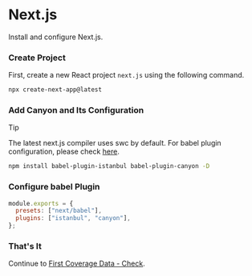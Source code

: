 # Next.js


Install and configure Next.js.

<Steps>

  ### Create Project
  First, create a new React project `next.js` using the following command.

  ```sh npm2yarn copy
  npx create-next-app@latest
  ```

  ### Add Canyon and Its Configuration

  > [!TIP]
  >
  > The latest next.js compiler uses swc by default. For babel plugin configuration, please check [here](https://nextjs.org/docs/advanced-features/customizing-babel-config).


  ```sh npm2yarn copy
  npm install babel-plugin-istanbul babel-plugin-canyon -D
  ```

  ### Configure babel Plugin

  ```js filename="babel.config.js" {3} copy
  module.exports = {
    presets: ["next/babel"],
    plugins: ["istanbul", "canyon"],
  };
  ```

  ### That's It
  Continue to [First Coverage Data - Check](/docs/getting-started/first-coverage#check).
</Steps>


